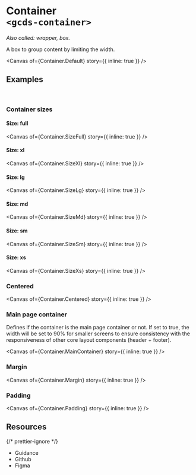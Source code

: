 
<Meta of={Container} name="Overview" />

# Container<br/>`<gcds-container>`

_Also called: wrapper, box._

A box to group content by limiting the width.

<Canvas of={Container.Default} story={{ inline: true }} />

## Examples

<br />

### Container sizes

#### Size: full

<Canvas of={Container.SizeFull} story={{ inline: true }} />

#### Size: xl

<Canvas of={Container.SizeXl} story={{ inline: true }} />

#### Size: lg

<Canvas of={Container.SizeLg} story={{ inline: true }} />

#### Size: md

<Canvas of={Container.SizeMd} story={{ inline: true }} />

#### Size: sm

<Canvas of={Container.SizeSm} story={{ inline: true }} />

#### Size: xs

<Canvas of={Container.SizeXs} story={{ inline: true }} />

### Centered

<Canvas of={Container.Centered} story={{ inline: true }} />

### Main page container

Defines if the container is the main page container or not. If set to true, the width will be set to 90% for smaller screens to ensure consistency with the responsiveness of other core layout components (header + footer).

<Canvas of={Container.MainContainer} story={{ inline: true }} />

### Margin

<Canvas of={Container.Margin} story={{ inline: true }} />

### Padding

<Canvas of={Container.Padding} story={{ inline: true }} />

## Resources

{/* prettier-ignore */}
<ul className="resources-list">
  <li>
    <gcds-link size="regular" href="https://design-system.alpha.canada.ca/en/components/container/" target="_blank">Guidance</gcds-link>
  </li>
  <li>
    <gcds-link size="regular" href="https://github.com/cds-snc/gcds-components/tree/develop/packages/web/src/components/gcds-container" target="_blank">Github</gcds-link>
  </li>
  <li>
    <gcds-link size="regular" href="https://www.figma.com/file/mh2maMG2NBtk41k1O1UGHV/Canadian-Digital-Service%E2%80%A8---GC-Design-System?type=design&node-id=6660-15761&mode=design&t=LvA5Ee7oJjZ49rKT-0" target="_blank">Figma</gcds-link>
  </li>
</ul>
